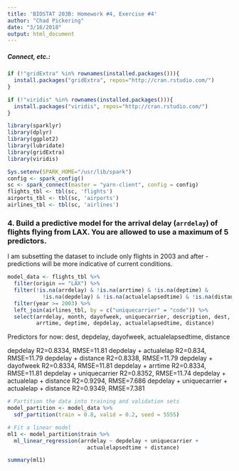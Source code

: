 ```yaml
---
title: 'BIOSTAT 203B: Homework #4, Exercise #4'
author: "Chad Pickering"
date: "3/16/2018"
output: html_document
---
```


##### Connect, etc.:

```r
if (!"gridExtra" %in% rownames(installed.packages())){
  install.packages("gridExtra", repos="http://cran.rstudio.com/")
}

if (!"viridis" %in% rownames(installed.packages())){
  install.packages("viridis", repos="http://cran.rstudio.com/")
}

library(sparklyr)
library(dplyr)
library(ggplot2)
library(lubridate)
library(gridExtra)
library(viridis)

Sys.setenv(SPARK_HOME="/usr/lib/spark")
config <- spark_config()
sc <- spark_connect(master = "yarn-client", config = config)
flights_tbl <- tbl(sc, 'flights')
airports_tbl <- tbl(sc, 'airports')
airlines_tbl <- tbl(sc, 'airlines')
```

### 4. Build a predictive model for the arrival delay (`arrdelay`) of flights flying from LAX. You are allowed to use a maximum of 5 predictors.  

I am subsetting the dataset to include only flights in 2003 and after - predictions will be more indicative of current conditions. 

```r
model_data <- flights_tbl %>%
  filter(origin == "LAX") %>%  
  filter(!is.na(arrdelay) & !is.na(arrtime) & !is.na(deptime) & 
           !is.na(depdelay) & !is.na(actualelapsedtime) & !is.na(distance)) %>%
  filter(year >= 2003) %>%
  left_join(airlines_tbl, by = c("uniquecarrier" = "code")) %>%
  select(arrdelay, month, dayofweek, uniquecarrier, description, dest, 
         arrtime, deptime, depdelay, actualelapsedtime, distance)
```

Predictors for now: dest, depdelay, dayofweek, actualelapsedtime, distance

depdelay R2=0.8334, RMSE=11.81
depdelay + actualelap R2=0.834, RMSE=11.79
depdelay + distance R2=0.8338, RMSE=11.79
depdelay + dayofweek R2=0.8334, RMSE=11.81
depdelay + arrtime R2=0.8334, RMSE=11.81
depdelay + uniquecarrier R2=0.8352, RMSE=11.74
depdelay + actualelap + distance R2=0.9294, RMSE=7.686
depdelay + uniquecarrier + actualelap + distance R2=0.9349, RMSE=7.381
```r
# Partition the data into training and validation sets
model_partition <- model_data %>% 
  sdf_partition(train = 0.8, valid = 0.2, seed = 5555)

# Fit a linear model
ml1 <- model_partition$train %>%
  ml_linear_regression(arrdelay ~ depdelay + uniquecarrier + 
                         actualelapsedtime + distance)

summary(ml1)
```








